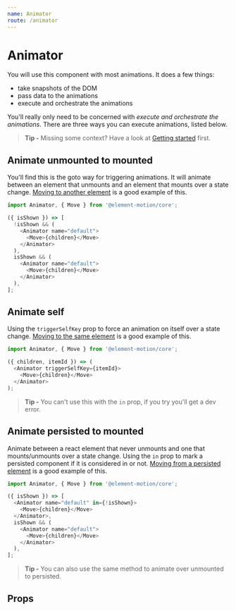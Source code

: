 ```yaml
---
name: Animator
route: /animator
---
```



# Animator

You will use this component with most animations.
It does a few things:

- take snapshots of the DOM
- pass data to the animations
- execute and orchestrate the animations

You'll really only need to be concerned with _execute and orchestrate the animations_.
There are three ways you can execute animations,
listed below.

> **Tip -** Missing some context? Have a look at [Getting started](/getting-started) first.

## Animate unmounted to mounted

You'll find this is the goto way for triggering animations.
It will animate between an element that unmounts and an element that mounts over a state change.
[Moving to another element](/getting-started#moving-to-another-element) is a good example of this.

```js
import Animator, { Move } from '@element-motion/core';

({ isShown }) => [
  !isShown && (
    <Animator name="default">
      <Move>{children}</Move>
    </Animator>
  ),
  isShown && (
    <Animator name="default">
      <Move>{children}</Move>
    </Animator>
  ),
];
```

## Animate self

Using the `triggerSelfKey` prop to force an animation on itself over a state change.
[Moving to the same element](/getting-started#moving-to-the-same-element) is a good example of this.

```js
import Animator, { Move } from '@element-motion/core';

({ children, itemId }) => (
  <Animator triggerSelfKey={itemId}>
    <Move>{children}</Move>
  </Animator>
);
```

> **Tip -** You can't use this with the `in` prop,
> if you try you'll get a dev error.

## Animate persisted to mounted

Animate between a react element that never unmounts and one that mounts/unmounts over a state change.
Using the `in` prop to mark a persisted component if it is considered in or not.
[Moving from a persisted element](/getting-started#moving-from-a-persisted-element) is a good example of this.

```js
import Animator, { Move } from '@element-motion/core';

({ isShown }) => [
  <Animator name="default" in={!isShown}>
    <Move>{children}</Move>
  </Animator>,
  isShown && (
    <Animator name="default">
      <Move>{children}</Move>
    </Animator>
  ),
];
```

> **Tip -** You can also use the same method to animate over unmounted to persisted.

## Props

<Props of={Animator} />
